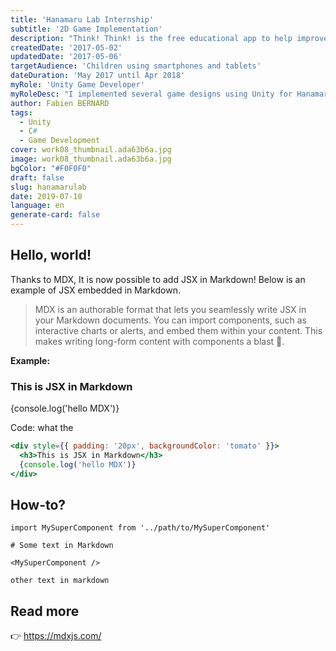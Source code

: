 ```yaml
---
title: 'Hanamaru Lab Internship'
subtitle: '2D Game Implementation'
description: "Think! Think! is the free educational app to help improve your children’s thinking ‘sense’, their problem solving and critical thinking skills. Supervised by an elite team of education specialists in Japan, it has become Japan’s leading educational app for children, with over 50,000 active users."
createdDate: '2017-05-02'
updatedDate: '2017-05-06'
targetAudience: 'Children using smartphones and tablets'
dateDuration: 'May 2017 until Apr 2018'
myRole: 'Unity Game Developer'
myRoleDesc: "I implemented several game designs using Unity for Hanamaru Labs educational app, Think-think. I interned there on a twelve hours per week basis. While receiving supervision from Naoki Kosaka and image resources, I implemented the games from scratch until they fully work. During my intern, I mainly used Unity's 2D Tools with minimum reliance on Physics Engine. "
author: Fabien BERNARD
tags:
  - Unity
  - C#
  - Game Development
cover: work08_thumbnail.ada63b6a.jpg
image: work08_thumbnail.ada63b6a.jpg
bgColor: "#F0F0F0"
draft: false
slug: hanamarulab
date: 2019-07-10
language: en
generate-card: false
---
```


## Hello, world!

Thanks to MDX, It is now possible to add JSX in Markdown! Below is an example of JSX embedded in Markdown. <br />

> MDX is an authorable format that lets you seamlessly write JSX in your Markdown documents. You can import components, such as interactive charts or alerts, and embed them within your content. This makes writing long-form content with components a blast 🚀.


**Example:**

<div style={{ padding: '20px', backgroundColor: 'tomato' }}>
  <h3>This is JSX in Markdown</h3>
  {console.log('hello MDX')}
</div>

Code: what the

```jsx
<div style={{ padding: '20px', backgroundColor: 'tomato' }}>
  <h3>This is JSX in Markdown</h3>
  {console.log('hello MDX')}
</div>
```


## How-to?

```jsx{5}
import MySuperComponent from '../path/to/MySuperComponent'

# Some text in Markdown

<MySuperComponent />

other text in markdown
```

## Read more

👉 https://mdxjs.com/